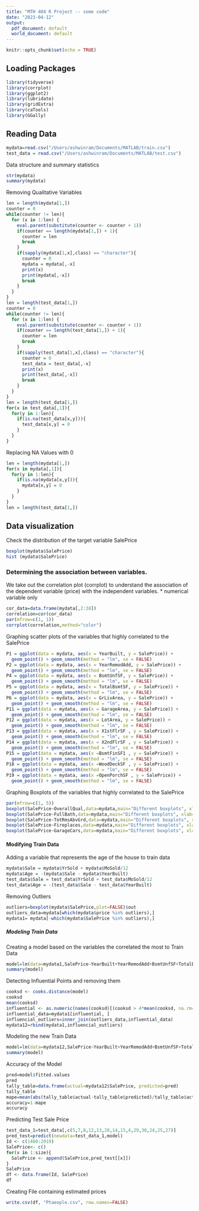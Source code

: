 ```yaml
---
title: "MTH 404 R Project -- some code"
date: "2023-04-12"
output:
  pdf_document: default
  world_document: default
---
```


```r
knitr::opts_chunk$set(echo = TRUE)
```


## Loading Packages

```r
library(tidyverse)
library(corrplot)
library(ggplot2)
library(lubridate)
library(gridExtra)
library(caTools)
library(GGally)
```

## Reading Data

```r
mydata=read.csv("/Users/ashwinram/Documents/MATLAB/train.csv")
test_data = read.csv("/Users/ashwinram/Documents/MATLAB/test.csv")
```

Data structure and summary statistics
```r
str(mydata)
summary(mydata)
```

Removing Qualitative Variables

```r
len = length(mydata[1,])
counter = 0
while(counter != len){
  for (x in 1:len) {
    eval.parent(substitute(counter <- counter + 1))
    if(counter == length(mydata[1,]) + 1){
      counter = len
      break
    }
    if(sapply(mydata[1,x],class) == "character"){
      counter = 0
      mydata = mydata[,-x]
      print(x)
      print(mydata[,-x])
      break
    }
  }
}
len = length(test_data[1,])
counter = 0
while(counter != len){
  for (x in 1:len) {
    eval.parent(substitute(counter <- counter + 1))
    if(counter == length(test_data[1,]) + 1){
      counter = len
      break
    }
    if(sapply(test_data[1,x],class) == "character"){
      counter = 0
      test_data = test_data[,-x]
      print(x)
      print(test_data[,-x])
      break
    }
  }
}
len = length(test_data[1,])
for(x in test_data[,1]){
  for(y in 1:len){
    if(is.na(test_data[x,y])){
      test_data[x,y] = 0
    }  
  }
}
```

Replacing NA Values with 0

```r
len = length(mydata[1,])
for(x in mydata[,1]){
  for(y in 1:len){
    if(is.na(mydata[x,y])){
      mydata[x,y] = 0
    }  
  }
}
len = length(test_data[1,])

```

## Data visualization 

Check the distribution of the target variable SalePrice

```r
boxplot(mydata$SalePrice)
hist (mydata$SalePrice)
```

### Determining the association between variables.

We take out the correlation plot (corrplot) to understand the association of the dependent variable (price) with the independent variables.
* numerical variable only

```r
cor_data=data.frame(mydata[,2:38])
correlation=cor(cor_data)
par(mfrow=c(1, 1))
corrplot(correlation,method="color")
```

Graphing scatter plots of the variables that highly correlated to the SalePrice

```r
P1 = ggplot(data = mydata, aes(x = YearBuilt, y = SalePrice)) +
  geom_point() + geom_smooth(method = "lm", se = FALSE)
P2 = ggplot(data = mydata, aes(x = YearRemodAdd, y = SalePrice)) +
  geom_point() + geom_smooth(method = "lm", se = FALSE)
P4 = ggplot(data = mydata, aes(x = BsmtUnfSF, y = SalePrice)) +
  geom_point() + geom_smooth(method = "lm", se = FALSE)
P5 = ggplot(data = mydata, aes(x = TotalBsmtSF, y = SalePrice)) +
  geom_point() + geom_smooth(method = "lm", se = FALSE)
P6 = ggplot(data = mydata, aes(x = GrLivArea, y = SalePrice)) +
  geom_point() + geom_smooth(method = "lm", se = FALSE)
P11 = ggplot(data = mydata, aes(x = GarageArea, y = SalePrice)) +
  geom_point() + geom_smooth(method = "lm", se = FALSE)
P12 = ggplot(data = mydata, aes(x = LotArea, y = SalePrice)) +
  geom_point() + geom_smooth(method = "lm", se = FALSE)
P13 = ggplot(data = mydata, aes(x = X1stFlrSF , y = SalePrice)) +
  geom_point() + geom_smooth(method = "lm", se = FALSE)
P14 = ggplot(data = mydata, aes(x = X2ndFlrSF , y = SalePrice)) +
  geom_point() + geom_smooth(method = "lm", se = FALSE)
P15 = ggplot(data = mydata, aes(x =BsmtFinSF1 , y = SalePrice)) +
  geom_point() + geom_smooth(method = "lm", se = FALSE)
P18 = ggplot(data = mydata, aes(x =WoodDeckSF , y = SalePrice)) +
  geom_point() + geom_smooth(method = "lm", se = FALSE)
P19 = ggplot(data = mydata, aes(x =OpenPorchSF , y = SalePrice)) +
  geom_point() + geom_smooth(method = "lm", se = FALSE)

```

Graphing Boxplots of the variables that highly correlated to the SalePrice

```r
par(mfrow=c(1, 5))
boxplot(SalePrice~OverallQual,data=mydata,main="Different boxplots", xlab="OverallQual",ylab="SalePrice",col="red",border="orange")
boxplot(SalePrice~FullBath,data=mydata,main="Different boxplots", xlab="view",ylab="SalePrice",col="red",border="orange")
boxplot(SalePrice~TotRmsAbvGrd,data=mydata,main="Different boxplots", xlab="TotRmsAbvGrd",ylab="SalePrice",col="red",border="orange")
boxplot(SalePrice~Fireplaces,data=mydata,main="Different boxplots", xlab="Fireplaces",ylab="SalePrice",col="red",border="orange")
boxplot(SalePrice~GarageCars,data=mydata,main="Different boxplots", xlab="GarageCars",ylab="SalePrice",col="red",border="orange")
```

#### Modifying Train Data

 Adding a variable that represents the age of the house to train data
 
```r
mydata$Sale = mydata$YrSold + mydata$MoSold/12
mydata$Age = -(mydata$Sale - mydata$YearBuilt)
test_data$Sale = test_data$YrSold + test_data$MoSold/12
test_data$Age = -(test_data$Sale - test_data$YearBuilt)
```

Removing Outliers

```r
outliers=boxplot(mydata$SalePrice,plot=FALSE)$out
outliers_data=mydata[which(mydata$price %in% outliers),]
mydata1= mydata[-which(mydata$SalePrice %in% outliers),]
```

##### Modeling Train Data

Creating a model based on the variables the correlated the most to Train Data
```r
model=lm(data=mydata1,SalePrice~YearBuilt+YearRemodAdd+BsmtUnfSF+TotalBsmtSF+GarageArea+LotArea+X1stFlrSF+X2ndFlrSF+WoodDeckSF+OpenPorchSF+OverallQual+TotRmsAbvGrd+Fireplaces+GarageCars)
summary(model)
```

Detecting Influential Points and removing them

```r
cooksd <- cooks.distance(model)
cooksd
mean(cooksd)
influential <- as.numeric(names(cooksd)[(cooksd > 4*mean(cooksd, na.rm=T))])
influential_data=mydata1[influential, ]
influencial_outliers=inner_join(outliers_data,influential_data)
mydata12=rbind(mydata1,influencial_outliers)
```

Modeling the new Train Data

```r
model=lm(data=mydata12,SalePrice~YearBuilt+YearRemodAdd+BsmtUnfSF+TotalBsmtSF+GarageArea+LotArea+X1stFlrSF+X2ndFlrSF+WoodDeckSF+OpenPorchSF+OverallQual+TotRmsAbvGrd+Fireplaces+GarageCars)
summary(model)
```

Accuracy of the Model

```r
pred=model$fitted.values
pred
tally_table=data.frame(actual=mydata12$SalePrice, predicted=pred)
tally_table
mape=mean(abs(tally_table$actual-tally_table$predicted)/tally_table$actual)
accuracy=1-mape
accuracy

```
Predicting Test Sale Price

```r
test_data_1=test_data[,c(5,7,8,12,13,28,14,15,4,29,30,24,25,27)]
pred_test=predict(newdata=test_data_1,model)
Id <- c(1460:2919)
SalePrice<- c()
for(x in 1:size){
  SalePrice <- append(SalePrice,pred_test[[x]])
}
SalePrice
df <- data.frame(Id, SalePrice) 
df
```

Creating File containing estimated prices

```r
write.csv(df, "Ptaeople.csv", row.names=FALSE)
```


